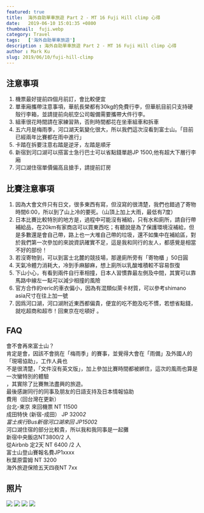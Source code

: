```yaml
---
featured: true
title:  海外自助單車旅遊 Part 2 - MT 16 Fuji Hill climp 心得
date:   2019-06-10 15:01:35 +0800
thumbnail:  fuji.webp
category: Travel
tags:   ['海外自助單車旅遊']
description : 海外自助單車旅遊 Part 2 - MT 16 Fuji Hill climp 心得
author : Mark Ku
slug: 2019/06/10/fuji-hill-climp
---
```


## 注意事項
1. 機票最好提前四個月前訂，會比較便宜
2. 單車廂攜帶注意事項，華航長榮都有30kg的免費行李，但華航目前只支持硬殼行李箱，並請提前向航空公司報備需要攜帶大件行李。
4. 組車很花時間請在家練習熟，否則時間都花在坐車組車和拆車
5. 五六月是梅雨季，河口湖天氣變化很大，所以我們這次沒看到富士山。「目前已經兩年比賽都在雨中進行」
6. 卡踏在拆要注意右踏是逆牙，左踏是順牙
7. 新宿到河口湖可以搭富士急行巴士可以省點錢單趟JP 1500,他有超大下層行李廂
8. 河口湖住宿單價偏高且搶手，請提前訂房

## 比賽注意事項
1. 因為大會文件只有日文，很多東西有寫，但沒寫的很清楚，我們也錯過了寄物時間6:00，所以到了山上冷的要死。（山頂上加上大雨，最低有7度）
2. 日本比賽比較特別的地方是，過程中可能沒有補給，只有水和廁所，請自行帶補給品，在20km有家商店可以買東西吃；有聽說是為了保護環境沒補給，但是多數還是會自己帶，路上也一大堆自己帶的垃圾，還不如集中在補給區，對於我們第一次參加的來說資訊確實不足，這是我和同行的友人，都感覺是相當不好的部份！
3. 若沒寄物到，可以到富士北麓的競技場，那邊廁所旁有「寄物櫃 」50日圓
4. 天氣冷體力消耗大，冷到手麻腳麻，想上廁所以乳酸堆積較不容易恢復
5. 下山小心，有看到兩件自行車相撞，日本人習慣靠最左側及中間，其實可以靠馬路中線左一點可以減少相撞的風險
6. 官方合作的reric的車衣偏小，因為有混類似萊卡材質，可以參考shimano asia尺寸在往上加一號
7. 因爲河口湖，河口湖附近東西都偏貴，便宜的吃不飽及吃不慣，若想省點錢，就吃超商和超市！回東京在吃頓好 。

## FAQ
會不會再來富士山？  
肯定是會，因該不會挑在「梅雨季」的賽事，並覺得大會在「雨備」及外國人的「現場協助」，工作人員也  
不是很清楚，「文件沒有英文版」，加上參加比賽時間都被綁住，這次的風雨也算是一次蠻特別的體驗  
，其實除了比賽無法盡興的旅遊。  
最後感謝同行的同事及朋友的日語支持及日本情報協助  
費用（回台灣在更新）  
台北-東京 來回機票  NT 11500  
成田特快 (新宿-成田） JP 3200*2   
富士疾行Bus新宿河口湖來回 JP1500*2  
河口湖住宿的部分比較貴，所以我和我同事是一起攤  
新宿中央飯店NT3800/2 人  
從Airbnb 定2天 NT 6400 /2 人  
富士山登山賽報名費JP1xxxx  
秋葉原雷姆 NT 3200  
海外旅遊保險五天四夜NT 7xx  

## 照片
![](fuji-4.jpg)
![](fuji-1.jpg)
![](fuji-2.jpg)
![](fuji-3.jpg)